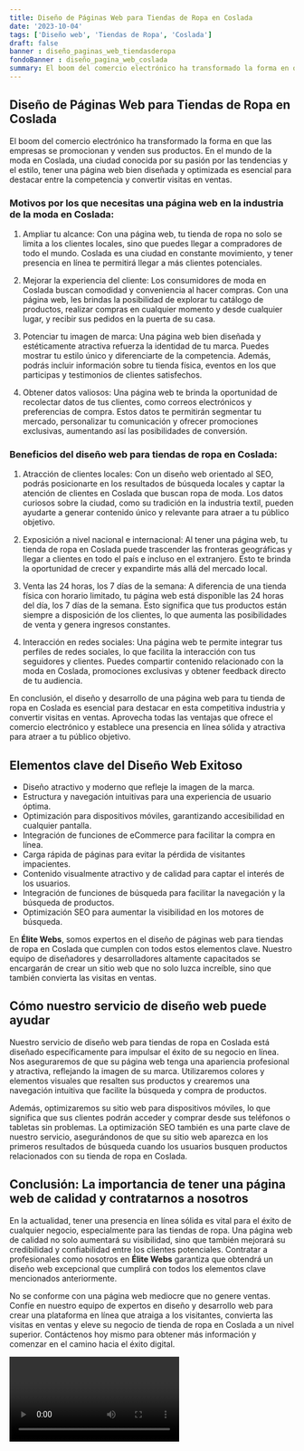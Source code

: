 ```yaml
---
title: Diseño de Páginas Web para Tiendas de Ropa en Coslada
date: '2023-10-04'
tags: ['Diseño web', 'Tiendas de Ropa', 'Coslada']
draft: false
banner : diseño_paginas_web_tiendasderopa
fondoBanner : diseño_pagina_web_coslada
summary: El boom del comercio electrónico ha transformado la forma en que las empresas se promocionan y venden sus productos. En el mundo de la moda en Coslada, una ciudad conocida por su pasión por las tendencias y el estilo, tener una página web bien diseñada y optimizada es esencial para destacar entre la competencia y convertir visitas en ventas. 
---
```


## Diseño de Páginas Web para Tiendas de Ropa en Coslada

El boom del comercio electrónico ha transformado la forma en que las empresas se promocionan y venden sus productos. En el mundo de la moda en Coslada, una ciudad conocida por su pasión por las tendencias y el estilo, tener una página web bien diseñada y optimizada es esencial para destacar entre la competencia y convertir visitas en ventas. 

### Motivos por los que necesitas una página web en la industria de la moda en Coslada:

1. Ampliar tu alcance: Con una página web, tu tienda de ropa no solo se limita a los clientes locales, sino que puedes llegar a compradores de todo el mundo. Coslada es una ciudad en constante movimiento, y tener presencia en línea te permitirá llegar a más clientes potenciales.

2. Mejorar la experiencia del cliente: Los consumidores de moda en Coslada buscan comodidad y conveniencia al hacer compras. Con una página web, les brindas la posibilidad de explorar tu catálogo de productos, realizar compras en cualquier momento y desde cualquier lugar, y recibir sus pedidos en la puerta de su casa.

3. Potenciar tu imagen de marca: Una página web bien diseñada y estéticamente atractiva refuerza la identidad de tu marca. Puedes mostrar tu estilo único y diferenciarte de la competencia. Además, podrás incluir información sobre tu tienda física, eventos en los que participas y testimonios de clientes satisfechos.

4. Obtener datos valiosos: Una página web te brinda la oportunidad de recolectar datos de tus clientes, como correos electrónicos y preferencias de compra. Estos datos te permitirán segmentar tu mercado, personalizar tu comunicación y ofrecer promociones exclusivas, aumentando así las posibilidades de conversión.

### Beneficios del diseño web para tiendas de ropa en Coslada:

1. Atracción de clientes locales: Con un diseño web orientado al SEO, podrás posicionarte en los resultados de búsqueda locales y captar la atención de clientes en Coslada que buscan ropa de moda. Los datos curiosos sobre la ciudad, como su tradición en la industria textil, pueden ayudarte a generar contenido único y relevante para atraer a tu público objetivo.

2. Exposición a nivel nacional e internacional: Al tener una página web, tu tienda de ropa en Coslada puede trascender las fronteras geográficas y llegar a clientes en todo el país e incluso en el extranjero. Esto te brinda la oportunidad de crecer y expandirte más allá del mercado local.

3. Venta las 24 horas, los 7 días de la semana: A diferencia de una tienda física con horario limitado, tu página web está disponible las 24 horas del día, los 7 días de la semana. Esto significa que tus productos están siempre a disposición de los clientes, lo que aumenta las posibilidades de venta y genera ingresos constantes.

4. Interacción en redes sociales: Una página web te permite integrar tus perfiles de redes sociales, lo que facilita la interacción con tus seguidores y clientes. Puedes compartir contenido relacionado con la moda en Coslada, promociones exclusivas y obtener feedback directo de tu audiencia.

En conclusión, el diseño y desarrollo de una página web para tu tienda de ropa en Coslada es esencial para destacar en esta competitiva industria y convertir visitas en ventas. Aprovecha todas las ventajas que ofrece el comercio electrónico y establece una presencia en línea sólida y atractiva para atraer a tu público objetivo.

<GifSeo />

<Cta />

## Elementos clave del Diseño Web Exitoso

- Diseño atractivo y moderno que refleje la imagen de la marca.
- Estructura y navegación intuitivas para una experiencia de usuario óptima.
- Optimización para dispositivos móviles, garantizando accesibilidad en cualquier pantalla.
- Integración de funciones de eCommerce para facilitar la compra en línea.
- Carga rápida de páginas para evitar la pérdida de visitantes impacientes.
- Contenido visualmente atractivo y de calidad para captar el interés de los usuarios.
- Integración de funciones de búsqueda para facilitar la navegación y la búsqueda de productos.
- Optimización SEO para aumentar la visibilidad en los motores de búsqueda.

En **Élite Webs**, somos expertos en el diseño de páginas web para tiendas de ropa en Coslada que cumplen con todos estos elementos clave. Nuestro equipo de diseñadores y desarrolladores altamente capacitados se encargarán de crear un sitio web que no solo luzca increíble, sino que también convierta las visitas en ventas.

## Cómo nuestro servicio de diseño web puede ayudar

Nuestro servicio de diseño web para tiendas de ropa en Coslada está diseñado específicamente para impulsar el éxito de su negocio en línea. Nos aseguraremos de que su página web tenga una apariencia profesional y atractiva, reflejando la imagen de su marca. Utilizaremos colores y elementos visuales que resalten sus productos y crearemos una navegación intuitiva que facilite la búsqueda y compra de productos.

Además, optimizaremos su sitio web para dispositivos móviles, lo que significa que sus clientes podrán acceder y comprar desde sus teléfonos o tabletas sin problemas. La optimización SEO también es una parte clave de nuestro servicio, asegurándonos de que su sitio web aparezca en los primeros resultados de búsqueda cuando los usuarios busquen productos relacionados con su tienda de ropa en Coslada.

## Conclusión: La importancia de tener una página web de calidad y contratarnos a nosotros

En la actualidad, tener una presencia en línea sólida es vital para el éxito de cualquier negocio, especialmente para las tiendas de ropa. Una página web de calidad no solo aumentará su visibilidad, sino que también mejorará su credibilidad y confiabilidad entre los clientes potenciales. Contratar a profesionales como nosotros en **Élite Webs** garantiza que obtendrá un diseño web excepcional que cumplirá con todos los elementos clave mencionados anteriormente.

No se conforme con una página web mediocre que no genere ventas. Confíe en nuestro equipo de expertos en diseño y desarrollo web para crear una plataforma en línea que atraiga a los visitantes, convierta las visitas en ventas y eleve su negocio de tienda de ropa en Coslada a un nivel superior. Contáctenos hoy mismo para obtener más información y comenzar en el camino hacia el éxito digital.

<Video />

<CtaBot job='Tiendas de Ropa' city='Coslada'/>

<Gmaps query='Coslada+españa+maps' />